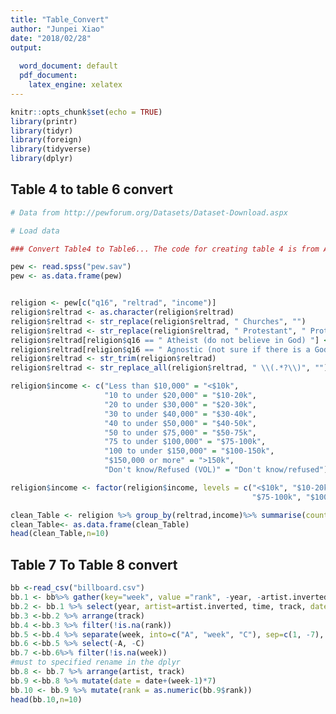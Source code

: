 ```yaml
---
title: "Table_Convert"
author: "Junpei Xiao"
date: "2018/02/28"
output:
  
  word_document: default
  pdf_document: 
    latex_engine: xelatex
---
```


```r
knitr::opts_chunk$set(echo = TRUE)
library(printr)
library(tidyr)
library(foreign)
library(tidyverse)
library(dplyr)
```

## Table 4 to table 6 convert

```r
# Data from http://pewforum.org/Datasets/Dataset-Download.aspx

# Load data

### Convert Table4 to Table6... The code for creating table 4 is from Author Hadley Wickham.

pew <- read.spss("pew.sav")
pew <- as.data.frame(pew)


religion <- pew[c("q16", "reltrad", "income")]
religion$reltrad <- as.character(religion$reltrad)
religion$reltrad <- str_replace(religion$reltrad, " Churches", "")
religion$reltrad <- str_replace(religion$reltrad, " Protestant", " Prot")
religion$reltrad[religion$q16 == " Atheist (do not believe in God) "] <- "Atheist"
religion$reltrad[religion$q16 == " Agnostic (not sure if there is a God) "] <- "Agnostic"
religion$reltrad <- str_trim(religion$reltrad)
religion$reltrad <- str_replace_all(religion$reltrad, " \\(.*?\\)", "")

religion$income <- c("Less than $10,000" = "<$10k", 
                     "10 to under $20,000" = "$10-20k", 
                     "20 to under $30,000" = "$20-30k", 
                     "30 to under $40,000" = "$30-40k", 
                     "40 to under $50,000" = "$40-50k", 
                     "50 to under $75,000" = "$50-75k",
                     "75 to under $100,000" = "$75-100k", 
                     "100 to under $150,000" = "$100-150k", 
                     "$150,000 or more" = ">150k", 
                     "Don't know/Refused (VOL)" = "Don't know/refused")[religion$income]

religion$income <- factor(religion$income, levels = c("<$10k", "$10-20k", "$20-30k", "$30-40k", "$40-50k", "$50-75k", 
                                                      "$75-100k", "$100-150k", ">150k", "Don't know/refused"))

clean_Table <- religion %>% group_by(reltrad,income)%>% summarise(count=n())
clean_Table<- as.data.frame(clean_Table)
head(clean_Table,n=10)
```

## Table 7 To Table 8 convert


```r
bb <-read_csv("billboard.csv")
bb.1 <- bb%>% gather(key="week", value ="rank", -year, -artist.inverted, -track, -time, -genre, -date.entered, -date.peaked)
bb.2 <- bb.1 %>% select(year, artist=artist.inverted, time, track, date=date.entered, week, rank)
bb.3 <-bb.2 %>% arrange(track)
bb.4 <-bb.3 %>% filter(!is.na(rank))
bb.5 <-bb.4 %>% separate(week, into=c("A", "week", "C"), sep=c(1, -7), convert=TRUE)
bb.6 <-bb.5 %>% select(-A, -C)
bb.7 <-bb.6%>% filter(!is.na(week))
#must to specified rename in the dplyr
bb.8 <- bb.7 %>% arrange(artist, track)
bb.9 <-bb.8 %>% mutate(date = date+(week-1)*7)
bb.10 <- bb.9 %>% mutate(rank = as.numeric(bb.9$rank))
head(bb.10,n=10)
```


